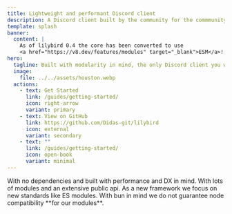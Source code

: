 ```yaml
---
title: Lightweight and performant Discord client
description: A Discord client built by the community for the commmunity
template: splash
banner:
  content: |
    As of lilybird 0.4 the core has been converted to use
    <a href="https://v8.dev/features/modules" target="_blank">ESM</a>!
hero:
  tagline: Built with modularity in mind, the only Discord client you will ever need.
  image:
    file: ../../assets/houston.webp
  actions:
    - text: Get Started
      link: /guides/getting-started/
      icon: right-arrow
      variant: primary
    - text: View on GitHub
      link: https://github.com/Didas-git/lilybird
      icon: external
      variant: secondary
    - text: ""
      link: /guides/getting-started/
      icon: open-book
      variant: minimal
---
```



<CardGrid stagger>
  <Card title="Simple & Lightweight" icon="rocket">
    With no dependencies and built with performance and DX in mind.
  </Card>
  <Card title="Configurable & Modular" icon="setting">
    With lots of modules and an extensive public api.
  </Card>
  <Card title="ESM Compatible" icon="approve-check-circle">
    As a new framework we focus on new standards like ES modules.
  </Card>
  <Card title="Bun First" icon="star">
    With bun in mind we do not guarantee node compatibility **for our modules**.
  </Card>
</CardGrid>

